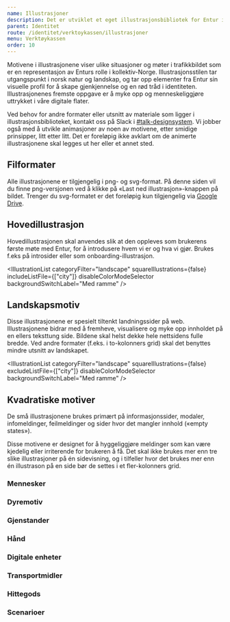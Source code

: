 ```yaml
---
name: Illustrasjoner
description: Det er utviklet et eget illustrasjonsbibliotek for Entur i samarbeid med SDG. Illustrasjonene kan brukes på alle type flater i Entur.
parent: Identitet
route: /identitet/verktoykassen/illustrasjoner
menu: Verktøykassen
order: 10
---
```




<PageHeader />

Motivene i illustrasjonene viser ulike situasjoner og møter i trafikkbildet som er en representasjon av Enturs rolle i kollektiv-Norge. Illustrasjonsstilen 
tar utgangspunkt i norsk natur og landskap, og tar opp elementer fra Entur sin visuelle profil for å skape gjenkjennelse og en rød tråd i identiteten. 
Illustrasjonenes fremste oppgave er å myke opp og menneskeliggjøre uttrykket i våre digitale flater.

Ved behov for andre formater eller utsnitt av materiale som ligger i illustrasjonsbiblioteket, kontakt oss på Slack i [#talk-designsystem](https://entur.slack.com/archives/C899QSPB7). 
Vi jobber også med å utvikle animasjoner av noen av motivene, etter smidige prinsipper, litt etter litt. Det er foreløpig ikke avklart om de animerte 
illustrasjonene skal legges ut her eller et annet sted.

## Filformater
Alle illustrasjonene er tilgjengelig i png- og svg-format. På denne siden vil du finne png-versjonen ved å klikke på «Last ned illustrasjon»-knappen på 
bildet. Trenger du svg-formatet er det foreløpig kun tilgjengelig via [Google Drive](https://drive.google.com/drive/folders/1Y85Rs4FvhhEt02kUd-U_ybzmEHJ_1tHi?usp=sharing).

## Hovedillustrasjon
Hovedillustrasjonen skal anvendes slik at den oppleves som brukerens første møte med Entur, for å introdusere hvem vi er og hva vi gjør. Brukes f.eks på 
introsider eller som onboarding-illustrasjon.

<IllustrationList categoryFilter="landscape" squareIllustrations={false} includeListFile={["city"]} disableColorModeSelector backgroundSwitchLabel="Med ramme" />

## Landskapsmotiv
Disse illustrasjonene er spesielt tiltenkt landningssider på web. Illustrasjonene bidrar med å fremheve, visualisere og myke opp innholdet på en ellers 
teksttung side. Bildene skal helst dekke hele nettsidens fulle bredde. Ved andre formater (f.eks. i to-kolonners grid) skal det benyttes mindre utsnitt 
av landskapet.

<IllustrationList categoryFilter="landscape" squareIllustrations={false} excludeListFile={["city"]} disableColorModeSelector backgroundSwitchLabel="Med ramme" />


## Kvadratiske motiver
De små illustrasjonene brukes primært på informasjonssider, modaler, infomeldinger, feilmeldinger og sider hvor det mangler innhold («empty states»).

Disse motivene er designet for å hyggeliggjøre meldinger som kan være kjedelig eller irriterende for brukeren å få. 
Det skal ikke brukes mer enn tre slike illustrasjoner på én sidevisning, og i tilfeller hvor det brukes mer enn én illustrason på en side 
bør de settes i et fler-kolonners grid.

### Mennesker
<IllustrationList categoryFilter="people" disableBackgroundSwitch />
<IllustrationList categoryFilter="entur staff" disableBackgroundSwitch />

### Dyremotiv
<IllustrationList categoryFilter="animals" />

### Gjenstander
<IllustrationList categoryFilter="objects" />

### Hånd
<IllustrationList categoryFilter="hands" />

### Digitale enheter
<IllustrationList categoryFilter="devices" disableBackgroundSwitch />

### Transportmidler
<IllustrationList categoryFilter="transport" disableBackgroundSwitch />

### Hittegods
<IllustrationList categoryFilter="travel" disableBackgroundSwitch />

### Scenarioer
<IllustrationList categoryFilter="scenario" disableBackgroundSwitch />
